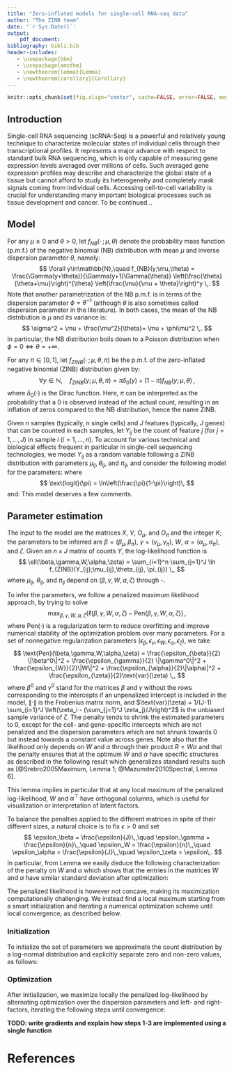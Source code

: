 ```yaml
---
title: "Zero-inflated models for single-cell RNA-seq data"
author: "The ZINB team"
date: '`r Sys.Date()`'
output: 
    pdf_document:
bibliography: bibli.bib
header-includes:
   - \usepackage{bbm}
   - \usepackage{amsthm}
   - \newtheorem{lemma}{Lemma}
   - \newtheorem{corollary}{Corollary}
---
```


```r
knitr::opts_chunk$set(fig.align="center", cache=FALSE, error=FALSE, message=FALSE, echo=TRUE, warning=FALSE, results="markup")
```

## Introduction

Single-cell RNA sequencing (scRNA-Seq) is a powerful and relatively young technique to characterize molecular states of individual cells through their transcriptional profiles. It represents a major advance with respect to standard bulk RNA sequencing, which is only capable of measuring gene expression levels averaged over millions of cells. Such averaged gene expression profiles may describe and characterize the global state of a tissue but cannot afford to study its heterogeneity and completely mask signals coming from individual cells. Accessing cell-to-cell variability is crucial for understanding many important biological processes such as tissue development and cancer. To be continued...

## Model

For any $\mu\geq 0$ and $\theta>0$, let $f_{NB}( \cdot \,;\mu,\theta)$ denote the probability mass function (p.m.f.) of the negative binomial (NB) distribution with mean $\mu$ and inverse dispersion parameter $\theta$, namely:
$$
\forall y\in\mathbb{N},\quad f_{NB}(y;\mu,\theta) = \frac{\Gamma(y+\theta)}{\Gamma(y+1)\Gamma(\theta)} \left(\frac{\theta}{\theta+\mu}\right)^{\theta} \left(\frac{\mu}{\mu + \theta}\right)^y \,.
$$
Note that another parametrization of the NB p.m.f. is in terms of the dispersion parameter $\phi=\theta^{-1}$ (although $\theta$ is also sometimes called dispersion parameter in the literature). In both cases, the mean of the NB distribution is $\mu$ and its variance is:
$$
\sigma^2 = \mu + \frac{\mu^2}{\theta}= \mu + \phi\mu^2 \,.
$$
In particular, the NB distribution boils down to a Poisson distribution when $\phi=0 \Leftrightarrow \theta = +\infty$.

For any $\pi\in[0,1]$, let $f_{ZINB}( \cdot \,;\mu,\theta, \pi)$ be the p.m.f. of the zero-inflated negative binomial (ZINB) distribution given by:
$$
\forall y\in\mathbb{N},\quad f_{ZINB}(y;\mu,\theta, \pi) = \pi \delta_0(y) + (1-\pi) f_{NB}(y;\mu,\theta) \,,
$$
where $\delta_0(\cdot)$ is the Dirac function. Here, $\pi$ can be interpreted as the probability that a $0$ is observed instead of the actual count, resulting in an inflation of zeros compared to the NB distribution, hence the name ZINB.

Given $n$ samples (typically, $n$ single cells) and $J$ features (typically, $J$ genes) that can be counted in each samples, let $Y_{ij}$ be the count of feature $j$ (for $j=1,\ldots,J$) in sample $i$ ($i=1,\ldots,n$). To account for various technical and biological effects frequent in particular in single-cell sequencing technologies, we model $Y_{ij}$ as a random variable following a ZINB distribution with parameters $\mu_{ij}, \theta_{ij}$, and $\pi_{ij}$, and consider the following model for the parameters:
\begin{align}
\label{eq:model1}
\ln(\mu_{ij}) &= \left( X\beta_\mu + (V\gamma_\mu)^\top + W\alpha_\mu + O_\mu\right)_{ij}\,,\\
\label{eq:model2}
\text{logit}(\pi_{ij}) &= \left(X\beta_\pi + (V\gamma_\pi)^\top + W\alpha_\pi + O_\pi\right)_{ij} \,,\\
\label{eq:model3}
\ln(\theta_{ij}) &= \zeta_j \,,
\end{align}
where
$$
\text{logit}(\pi) = \ln\left(\frac{\pi}{1-\pi}\right)\,
$$
and:
\begin{itemize}
\item $X$ is a known $n \times M$ design matrix corresponding to $M$ cell-level covariates and ${\bf \beta}=(\beta_\mu,\beta_\pi)$ its associated $M \times J$ matrices of regression parameters. $X$ can typically include covariates that induce variation of interest, such as cell types, or covariates that induce unwanted variation, such as batch or QC measures. It can also include a constant column ${\bf 1}_n$ to account for gene-specific intercepts.
\item $V$ is a known $J \times L$ matrix corresponding to $J$ gene-level covariates, such as gene length or GC-content, and ${\bf \gamma} = (\gamma_\mu , \gamma_\pi)$ its associated $L\times n$ matrices of regression parameters. $V$ can also include a constant column ${\bf 1}_J$ to account for cell-specific intercepts, such as size factors representing differences in library sizes.
\item $W$ is an unobserved $n \times K$ matrix corresponding to $K$ unknown cell-level covariates, which could be of “unwanted variation” as in RUV or of interest (such as cell type), and ${\bf \alpha} = (\alpha_\mu,\alpha_{\pi})$ its associated $K \times J$ matrices of regression parameters.
\item $O_\mu$ and $O_\pi$ are known $n \times J$ matrices of offsets.
\item $\zeta\in\mathbb{R}^J$ is a vector of gene-specific dispersion parameters on the log scale.
\end{itemize}

This model deserves a few comments.
\begin{itemize}
\item The model extends the RUV framework to the ZINB distribution (thus far, RUV had only been implement for linear and log-linear regression). It differs in interpretation from RUV in the $W\alpha$ factor, which is not necessarily considered unwanted; this term generally corresponds to unknown low-dimensional variation, that could be due to unwanted techical effects (as in RUV), such as batch effects, or to biological effects which could be of interest, such as cell cycle or cell differentiation, as typically assumed in other factor models such as principal component analysis (PCA) or independent component analysis (ICA).
\item By default, $X$ and $V$ contain a constant column of ones, to account, respectively, for gene-specific (e.g., mean expression level) and cell-specific (e.g., size factors) variation. In that case, $X$ and $V$ are of the form $X=[{\bf 1}_n , X^0]$ and $V = [{\bf 1}_J , V^0]$, and we can similarly decompose the corresponding parameters as $\beta = [\beta^1 ; \beta^0]$ and $\gamma = [\gamma^1 ; \gamma^0]$, where $\beta^1 \in \mathbb{R}^{1\times J}$ is a vector of gene-specific intercepts and $\gamma^1 \in \mathbb{R}^{1\times n}$ a vector of cell-specific intercepts. The representation ${\bf 1}_n \beta^1 + ({\bf 1}_J \gamma^1)^\top$ is then not unique, but could be made unique by adding a constant and constraining $\beta^1$ and $\gamma^1$ to each have elements summing to zero.
\item The $X$ and $V$ matrices could differ in the modelling of $\mu$ and $\pi$ if we assume that some known factors do not affect both $\mu$ and $\pi$; to keep notation simple and consistent we use the same matrices, but will implicitly assume that some parameters may be constrained to be $0$ if needed.
\item When $X={\bf 1}_n$ and $V={\bf 1}_J$, the model is a factor model akin to PCA, where $W$ is a factor matrix and $(\alpha_\mu, \alpha_\pi)$ are loading matrices.
\item By allowing the parameters to differ between the models of $\mu$ and $\pi$, we can model and test for differences in NB mean or in ZI probability.
\item We limit ourselves to a gene-dependent dispersion parameter. More complicated models for $\theta_{ij}$ could be investigated, such as a model similar to $\mu_{ij}$ or a functional of the form $\theta_{ij} = f(\mu_{ij})$, but we restrict ourselves to a simpler model that has been shown to be largely sufficient in bulk RNA-Seq analysis.
\end{itemize}

## Parameter estimation
The input to the model are the matrices $X$, $V$, $O_\mu$, and $O_\pi$ and the integer $K$; the parameters to be inferred are $\beta=(\beta_\mu,\beta_\pi)$, $\gamma=(\gamma_\mu,\gamma_\pi)$, $W$, $\alpha=(\alpha_\mu,\alpha_\pi)$, and $\zeta$. Given an $n\times J$ matrix of counts $Y$, the log-likelihood function is
$$
\ell(\beta,\gamma,W,\alpha,\zeta) = \sum_{i=1}^n \sum_{j=1}^J \ln f_{ZINB}(Y_{ij};\mu_{ij},\theta_{ij}, \pi_{ij}) \,,
$$
where $\mu_{ij}$, $\theta_{ij}$, and $\pi_{ij}$ depend on $(\beta,\gamma,W,\alpha,\zeta)$ through \eqref{eq:model1}-\eqref{eq:model3}. 

To infer the parameters, we follow a penalized maximum likelihood approach, by trying to solve
$$
\max_{\beta,\gamma,W,\alpha,\zeta} \left\{\ell(\beta,\gamma,W,\alpha,\zeta) - \text{Pen}(\beta,\gamma,W,\alpha,\zeta) \right\}\,,
$$
where $\text{Pen}(\cdot)$ is a regularization term to reduce overfitting and improve numerical stability of the optimization problem over many parameters. For a set of nonnegative regularization parameters $\left( \epsilon_\beta , \epsilon_\gamma, \epsilon_W, \epsilon_\alpha, \epsilon_\zeta \right)$, we take
$$
\text{Pen}(\beta,\gamma,W,\alpha,\zeta) = \frac{\epsilon_{\beta}}{2} \|\beta^0\|^2 + \frac{\epsilon_{\gamma}}{2} \|\gamma^0\|^2 + \frac{\epsilon_{W}}{2}\|W\|^2 + \frac{\epsilon_{\alpha}}{2}\|\alpha\|^2 + \frac{\epsilon_{\zeta}}{2}\text{var}(\zeta) \,,
$$
where $\beta^0$ and $\gamma^0$ stand for the matrices $\beta$ and $\gamma$ without the rows corresponding to the intercepts if an unpenalized intercept is included in the model, $\|\cdot\|$ is the Frobenius matrix norm, and $\text{var}(\zeta) = 1/(J-1) \sum_{i=1}^J \left(\zeta_i - (\sum_{j=1}^J \zeta_j)/J\right)^2$ is the unbiased sample variance of $\zeta$. The penalty tends to shrink the estimated parameters to $0$, except for the cell- and gene-specific intercepts which are not penalized and the dispersion parameters which are not shrunk towards $0$ but instead towards a constant value across genes. Note also that the likelihood only depends on $W$ and $\alpha$ through their product $R=W\alpha$ and that the penalty ensures that at the optimum $W$ and $\alpha$ have specific structures as described in the following result which generalizes standard results such as [@Srebro2005Maximum, Lemma 1; @Mazumder2010Spectral, Lemma 6].
\begin{lemma}\label{lem:tracenorm}
For any matrix $R$ and positive scalars $s$ and $t$, the following holds:
$$
\min_{S,T\,:\,R=ST} \frac{1}{2} \left( s\|S\|^2 + t\|T\|^2\right) = \sqrt{st} \|R\|_* \,,
$$
and if $R=R_L R_\Sigma R_R$ is a SVD decomposition of $R$ then a solution to this optimization problem is:
$$
S = \left(\frac{t}{s}\right)^{\frac{1}{4}} R_L R_\Sigma^{\frac{1}{2}} \,,\quad T = \left(\frac{s}{t}\right)^{\frac{1}{4}} R_\Sigma^{\frac{1}{2}} R_R \,.
$$
\end{lemma}
\begin{proof}
Let $\tilde{S} = \sqrt{s}S$, $\tilde{T} = \sqrt{t}T$ and $\tilde{R} = \sqrt{st}R$. Then $\|\tilde{S}\|^2 = s\|S\|^2$, $\|\tilde{T}\|^2 = t\|T\|^2$ and $\tilde{S}\tilde{T} = \sqrt{st}ST$ so the optimization problem is equivalent to:
$$
\min_{\tilde{S}, \tilde{T} \,:\,\tilde{S}\tilde{T}=\tilde{R}} \frac{1}{2} \left( \|\tilde{S}\|^2 + \|\tilde{T}\|^2\right) \,,
$$
which by [@Mazumder2010Spectral, Lemma 6] has optimum value $\|\tilde{R}\|_* = \sqrt{st}\|R\|_*$ reached at $\tilde{S} = \tilde{R}_L \tilde{R}_\Sigma^{\frac{1}{2}}$ and $\tilde{T} =  \tilde{R}_\Sigma^{\frac{1}{2}} \tilde{R_R}$, where $\tilde{R}_R \tilde{R}_\Sigma \tilde{R}_R$ is a SVD decomposition of $\tilde{R}$. Observing that $\tilde{R}_L=R_L$,  $\tilde{R}_R=R_R$ and $\tilde{R}_\Sigma=\sqrt{st}\tilde{R}_\Sigma$ gives that a solution of the optimization problem is $S=s^{-1/2} \tilde{S} = s^{-1/2} R_L (st)^{1/4} R_\Sigma^{1/2} = (t/s)^{1/4} R_L R_\Sigma^{1/2}$, and a similar computation for $T$ concludes the proof.
\end{proof}
This lemma implies in particular that at any local maximum of the penalized log-likelihood, $W$ and $\alpha^\top$ have orthogonal columns, which is useful for visualization or interpretation of latent factors.

To balance the penalties applied to the different matrices in spite of their different sizes, a natural choice is to fix $\epsilon>0$ and set
$$
\epsilon_\beta = \frac{\epsilon}{J}\,,\quad
\epsilon_\gamma = \frac{\epsilon}{n}\,,\quad
\epsilon_W = \frac{\epsilon}{n}\,,\quad
\epsilon_\alpha = \frac{\epsilon}{J}\,,\quad
\epsilon_\zeta = \epsilon\,.
$$
In particular, from Lemma \ref{lem:tracenorm} we easily deduce the following characterization of the penalty on $W$ and $\alpha$ which shows that the entries in the matrices $W$ and $\alpha$ have similar standard deviation after optimization:
\begin{corollary}\label{coro:tracenorm}
For any $n\times J$ matrix $R$ and positive scalars $\epsilon$, the following holds:
$$
\min_{W,\alpha\,:\,R=W\alpha} \frac{\epsilon}{2} \left( \frac{1}{n}\|W\|^2 + \frac{1}{J}\|\alpha\|^2\right) = \frac{\epsilon}{\sqrt{nJ}} \|R\|_* \,,
$$
and if $R=R_L R_\Sigma R_R$ is a SVD decomposition of $R$ then a solution to this optimization problem is:
$$
W = \left(\frac{n}{J}\right)^{\frac{1}{4}} R_L R_\Sigma^{\frac{1}{2}} \,,\quad T = \left(\frac{J}{n}\right)^{\frac{1}{4}} R_\Sigma^{\frac{1}{2}} R_R \,.
$$
In particular, for any $i=1,\ldots,\min(n,J)$,
$$
\frac{1}{n} \sum_{j=1}^n S_{j,i}^2 = \frac{1}{J} \sum_{j=1}^J T_{i,j}^2 = \frac{[R_\Sigma]_{i,i}}{\sqrt{nJ}}
$$
\end{corollary}


The penalized likelihood is however not concave, making its maximization computationally challenging. We instead find a local maximum starting from a smart initialization and iterating a numerical optimization scheme until local convergence, as described below.

### Initialization
To initialize the set of parameters we approximate the count distribution by a log-normal distribution and explicitly separate zero and non-zero values, as follows:
\begin{enumerate}
\item Set $\mathcal{P} = \left\{(i,j)\,:\,Y_{ij}>0\right\}$
\item Set $L_{ij} = \ln(Y_{ij}) - (O_\mu)_{ij}$ for all $(i,j)\in\mathcal{P}$. 
\item Set $\hat{Z}_{ij} = 1$ if $(i,j)\in\mathcal{P}$, $\hat{Z}_{ij} =0$ otherwise.
\item Estimate $\hat{\gamma}_\mu$ and $\hat{\beta}_\mu$ by solving the convex ridge regression problem:
$$
\min_{\beta_\mu, \gamma\mu} \sum_{(i,j)\in\mathcal{P}} \left(L_{ij} - (X\beta_{\mu})_{ij} -  (V\gamma_\mu)_{ji} \right)^2 +  \frac{\epsilon_\beta}{2} \|\beta_\mu^0\|^2 + \frac{\epsilon_\gamma}{2} \|\gamma_\mu^0\|^2 \,.
$$
This is just a ridge regression problem, but with potentially huge design matrix with up to $nJ$ rows and $MJ+nL$ columns. To solve it efficiently, we alternate the estimation of $\hat{\beta}_\mu$ and $\hat{\gamma}_\mu$ by initializing:
$$
\hat{\beta}_\mu \leftarrow 0 \,,\quad\hat{\gamma}_\mu \leftarrow 0\,,
$$
and repeating a few times (or until convergence):
\begin{enumerate}
\item Optimization in $\gamma_\mu$, which can be performed independently an in parallel for each cells:
$$
\hat{\gamma}_\mu \in \arg\min_{\gamma\mu} \sum_{(i,j)\in\mathcal{P}} \left(L_{ij} - (X\hat{\beta}_{\mu})_{ij} - (V\gamma_\mu)_{ji} \right)^2 + \frac{\epsilon_\gamma}{2} \|\gamma_\mu^0\|^2\,.
$$
\item Optimization in $\beta_\mu$, which can be performed independently an in parallel for each gene:
$$
\hat{\beta}_\mu \in \arg\min_{\beta\mu} \sum_{(i,j)\in\mathcal{P}} \left(L_{ij} - (V\hat{\gamma}_\mu)_{ji} - (X\beta_{\mu})_{ij} \right)^2 + \frac{\epsilon_\beta}{2} \|\beta_\mu^0\|^2\,.
$$
\end{enumerate}
\item Estimate $\hat{W}$ and $\hat{\alpha}$ solving
$$
\left(\hat{W},\hat{\alpha}_\mu\right) \in \arg\min_{W,\alpha_\mu} \sum_{(i,j)\in\mathcal{P}} \left(L_{ij} - (V\hat{\gamma}_\mu)_{ji} - (X\hat{\beta}_{\mu})_{ij} - (W\alpha_\mu)_{ij} \right)^2 + \frac{\epsilon_W}{2} \|W\|^2 + \frac{\epsilon_\alpha}{2} \|\alpha_\mu\|^2\,.
$$
Denoting by $D=L-X\hat{\beta}-(V\hat{\gamma})^\top$, this problem can be rewritten:
$$
\min_{W,\alpha} \|D-W\alpha\|^2_{\mathcal{P}} + \frac{1}{2} \left(\epsilon_W \|W\|^2 + \epsilon_\alpha\|\alpha\|^2\right)\,,
$$
where $\|A\|^2_\mathcal{P} = \sum_{(i,j)\in\mathcal{P}}A_{ij}^2$. By Lemma~\ref{lem:tracenorm}, if $K$ is large enough, this can be solved by first solving the convex optimization problem:
\begin{equation}\label{eq:softimpute}
\hat{R} \in \arg\min_{R\,:\,\text{rank}(R)\leq K} \|D - R\|^2_{\mathcal{P}} + \sqrt{\epsilon_W \epsilon_\alpha} \|R\|_*\,,
\end{equation}
and setting 
$$
W = \left(\frac{\epsilon_\alpha}{\epsilon_W}\right)^{\frac{1}{4}} R_L R_\Sigma^{\frac{1}{2}} \,,\quad \alpha = \left(\frac{\epsilon_W}{\epsilon_\alpha}\right)^{\frac{1}{4}} R_\Sigma^{\frac{1}{2}} R_R \,.
$$
where $\hat{R} = R_L R_\Sigma R_R$ is the SVD of $\hat{R}$. This solution is exact when $K$ is at least equal to the rank of the solution of the unconstrained problem (\ref{eq:softimpute}), which we solve  with the \texttt{softImpute::softImpute()} function
[@Mazumder2010Spectral]. If $K$ is smaller, then (\ref{eq:softimpute}) becomes a non-convex optimization problem whose global optimum may be challenging to find. In that case we also use the rank-constrainted version of \texttt{softImpute::softImpute()} to obtain a good local optimum.
\item Estimate $\hat{\beta}_\pi$, $\hat{\gamma}_\pi$ and $\hat{\alpha}_\pi$ by solving the regularized logistic regression problem:
\begin{multline}
\min_{\left(\beta_\pi,\alpha_\pi, \gamma_\pi\right)} \sum_{(i,j)}
\Big[-\hat{Z}_{ij} (X\beta_\pi + (V\gamma_\pi)^\top + \hat{W}\alpha_\pi)_{ij} \\
+ \ln\left( 1 + e^{(X\beta_\pi + (V\gamma_\pi)^\top + \hat{W}\alpha_\pi)_{ij}}\right)  \Big] + \frac{\epsilon_\beta}{2}\|\beta_\pi\|^2 + \frac{\epsilon_\gamma}{2}\|\gamma_\pi\|^2 + \frac{\epsilon_\alpha}{2}\|\alpha_\pi\|^2 \,.
\end{multline}
This is just a ridge logistic regression problem, but with potentially huge design matrix with up to $nJ$ rows and $MJ+nL$ columns. To solve it efficiently, we alternate the estimation of $\hat{\beta}_\pi$, $\hat{\alpha}_\pi$ and $\hat{\gamma}_\pi$ by initializing:
$$
\hat{\beta}_\pi \leftarrow 0 \,,\quad\hat{\gamma}_\pi \leftarrow 0\,,\quad\hat{\alpha}_\pi\leftarrow 0\,,
$$
and repeating a few times (or until convergence):
\begin{enumerate}
\item Optimization in $\gamma_\pi$:
\begin{multline}
\hat{\gamma}_\pi \in \arg\min_{\gamma_\pi} \sum_{(i,j)}
\Big[-\hat{Z}_{ij} (X\hat{\beta}_\pi + (V\gamma_\pi)^\top + \hat{W}\hat{\alpha}_\pi)_{ij} \\
+ \ln\left( 1 + e^{(X\hat{\beta}_\pi + (V\gamma_\pi)^\top + \hat{W}\hat{\alpha}_\pi)_{ij}}\right)  \Big] + \frac{\epsilon_\gamma}{2}\|\gamma_\pi\|^2 \,.
\end{multline}
Note that this problem can be solved for each cell ($i$) independently and in parallel. When there is no gene covariate besides the constant intercept, the problem is easily solved by setting $(\hat{\gamma}_\pi)_i$ to the logit of the proportion of zeros in each cell.
\item $\hat{\beta}_\pi$ and $\hat{\alpha}_\pi$:
\begin{multline}
\left(\hat{\beta}_\pi, \hat{\alpha}_\pi\right) \in \arg\min_{\left(\beta_\pi,\alpha_\pi\right)} \sum_{(i,j)}
\Big[-\hat{Z}_{ij} (X\beta_\pi + (V\hat{\gamma}_\pi)^\top + \hat{W}\alpha_\pi)_{ij} \\
+ \ln\left( 1 + e^{(X\beta_\pi + (V\hat{\gamma}_\pi)^\top + \hat{W}\alpha_\pi)_{ij}}\right)  \Big] + \frac{\epsilon_\beta}{2}\|\beta_\pi\|^2 + \frac{\epsilon_\alpha}{2}\|\alpha_\pi\|^2 \,.
\end{multline}
\end{enumerate}
\item Initialize $\hat{\zeta}=0$.
\end{enumerate}

### Optimization
After initialization, we maximize locally the penalized log-likelihood by alternating optimization over the dispersion parameters and left- and right-factors, iterating the following steps until convergence:
\begin{enumerate}
\item Dispersion optimization:
$$
\hat{\zeta} \leftarrow \arg\max_{\zeta} \left\{\ell(\hat{\beta}, \hat{\gamma}, \hat{W}, \hat{\alpha}, \zeta) - \frac{\epsilon_\zeta}{2} \text{var}(\zeta) \right\} \,.
$$
To solve this problem, we start by estimating a common dispersion value for all genes by maximizing the objective function under the constraint that $\text{var}(\zeta)=0$; in practice we use a derivative-free one-dimensional optimization vector over the range $[-50,50]$. We then optimize the objective function by a quasi-Newton optimization scheme starting from the constant solution found by the first step. To derive the gradient of the objective function used by the optimization procedure, note that for a given $(y,\mu,\theta)$ the derivative of the NB log-density is:
$$
\frac{\partial}{\partial \theta} \ln f_{NB}(y;\mu,\theta) = \Psi(y+\theta) - \Psi(\theta) + \ln\theta + 1 - \ln(\mu+\theta) - \frac{y+\theta}{\mu + \theta} \,,
$$
where $\Psi(z) = \Gamma'(z)/\Gamma(z)$ is the digamma function. We therefore get the derivative of the ZINB density as follows, for any $\pi\in[0,1]$:
\begin{itemize}
\item If $y>0$, $f_{ZINB}(y;\mu,\theta,\pi) = (1-\pi)f_{NB}(y;\mu,\theta)$ therefore
$$
\frac{\partial}{\partial \theta} \ln f_{ZINB}(y;\mu,\theta) = \Psi(y+\theta) - \Psi(\theta) + \ln\theta + 1 - \ln(\mu+\theta) - \frac{y+\theta}{\mu + \theta} \,,
$$
\item For $y=0$, $\frac{\partial}{\partial \theta} \ln f_{NB}(0;\mu,\theta) = \ln\theta + 1 - \ln(\mu+\theta) - \frac{\theta}{\mu + \theta}$, therefore
$$
\frac{\partial}{\partial \theta} \ln f_{ZINB}(y;\mu,\theta) =
\frac{\ln\theta + 1 - \ln(\mu+\theta) - \frac{\theta}{\mu + \theta}}{1 + \frac{\pi(\mu + \theta)^\theta}{(1-\pi) \theta^\theta}}
$$\end{itemize}
The derivative of the objective function w.r.t. $\zeta_j$, for $j=1,\ldots,J$, is then easily obtained by
$$
\sum_{i=1}^n \theta_j \frac{\partial}{\partial \theta} \ln f_{ZINB}(y_{i,j};\mu_{ij},\theta_j) - \frac{\epsilon_\zeta}{J-1}\left(\zeta_j - \frac{1}{J}\sum_{k=1}^J \zeta_k\right)\,.
$$
(Note the $J-1$ term at the denominator, due to the fact that we used the unbiased estimate of the variance with a $J-1$ at the denominator.)
\item Left-factor (cell-specific) optimization:
\begin{equation}\label{eq:leftoptim}
\left(\hat{\gamma}, \hat{W} \right) \leftarrow \arg\max_{\left(\gamma, W\right)} \left\{\ell(\hat{\beta}, \gamma, W, \hat{\alpha}, \hat{\zeta}) - \frac{\epsilon_\gamma}{2} \|\gamma^0\|^2 - \frac{\epsilon_W}{2} \|W\|^2 \right\}\,.
\end{equation}
Note that this optimization can be performed independently and in parallel for each cell $i=1,\ldots,n$. For that purpose we consider a subroutine \texttt{solveZinbRegression}$(y, A_\mu, B_\mu, C_\mu, A_\pi, B_\pi, C_\pi, C_\theta)$ to find a set of vectors $(a_\mu, a_\pi, b)$ that locally maximize the log-likelihood of a ZINB model for a vector of counts $y$ parametrized as follows:
\begin{align*}
\ln(\mu) &= A_\mu a_\mu + B_\mu b + C_\mu\,,\\
\text{logit}(\pi) &= A_\pi a_\pi + B_\pi b + C_\pi \,,\\
\ln(\theta) &= C_\theta \,.
\end{align*}
To solve (\ref{eq:leftoptim}) for cell $i$ we call \texttt{solveZinbRegression} with the following parameters:
$$
\begin{cases}
a_\mu &= \gamma_\mu[.,i]\\
a_\pi &= \gamma_\pi[.,i] \\
b &= W[i,.]^\top \\
y & = Y[i,]^\top \\
A_\mu &= V_\mu \\
B_\mu &= \alpha_\mu^\top \\
C_\mu &= (X_\mu[i,.] \beta_\mu + O_\mu[i,.])^\top\\
A_\pi &= V_\pi \\
B_\pi &= \alpha_\pi^\top \\
C_\pi &= (X_\pi[i,.] \beta_\pi + O_\pi[i,.])^\top\\
C_\theta &= \zeta
\end{cases}
$$
\item Right-factor (gene-specific) optimization:
$$
\left(\hat{\beta}, \hat{\alpha} \right) \leftarrow \arg\max_{\left(\beta, \alpha \right)} \left\{\ell(\beta, \hat{\gamma},\hat{W}, \alpha, \hat{\zeta}) - \frac{\epsilon_\beta}{2} \|\beta^0\|^2 - \frac{\epsilon_\alpha}{2} \|\alpha\|^2\right\}\,,
$$
Note that this optimization can be performed independently and in parallel for each gene $j=1,\ldots,J$ by calling \texttt{solveZinbRegression} with the following paramters:
$$
\begin{cases}
a_\mu &= (\beta_\mu[.,j] ; \alpha_\mu[.,j]) \\
a_\pi &= (\beta_\pi[.,j] ; \alpha_\pi[.,j]) \\
b &= \emptyset \\
y & = Y[.,j] \\
A_\mu &= [X_\mu , W] \\
B_\mu &= \emptyset \\
C_\mu &= (V_\mu[j,.] \gamma_\mu)^\top + O_\mu[.,j]\\
A_\pi &= [X_\pi , W] \\
B_\pi &= \emptyset \\
C_\pi &= (V_\pi[j,.] \gamma_\pi)^\top + O_\pi[.,j]\\
C_\theta &= \zeta_j {\bf 1}_n
\end{cases}
$$
\item Orthogonalization: 
$$
\left(\hat{W}, \hat{\alpha} \right) \leftarrow \arg\min_{(W,\alpha)\,:\,W\alpha = \hat{W}\hat{\alpha}} \frac{1}{2} \left( \epsilon_W \|W\|^2 + \epsilon_\alpha \|\alpha\|^2 \right)\,.
$$
This is obtained by applying Lemma~\ref{lem:tracenorm}, starting from a SVD decomposition of the current $\hat{W}\hat{\alpha}$. Note that this step not only allows to maximize locally the penalized log-likelihood, but also ensures that the columns of $W$ stay orthogonal to each other during optimization.
\end{enumerate}

**TODO: write gradients and explain how steps 1-3 are implemented using a single function**

# References
